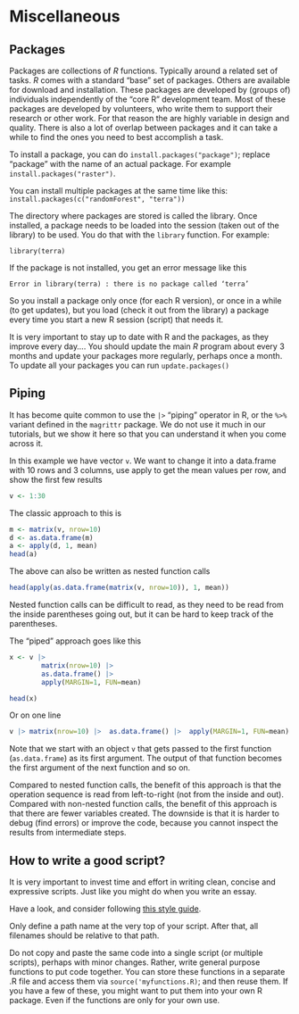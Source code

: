 # Miscellaneous 

## Packages

Packages are collections of *R* functions. Typically around a related set of tasks. *R* comes with a standard "base" set of packages.  Others are available for download and installation. These packages are developed by (groups of) individuals independently of the "core R" development team. Most of these packages are developed by volunteers, who write them to support their research or other work. For that reason the are highly variable in design and quality. There is also a lot of overlap between packages and it can take a while to find the ones you need to best accomplish a task. 

To install a package, you can do `install.packages("package")`; replace "package" with the name of an actual package. For example `install.packages("raster")`.

You can install multiple packages at the same time like this: `install.packages(c("randomForest", "terra"))`

The directory where packages are stored is called the library. Once installed, a package needs to be loaded into the session (taken out of the library) to be used. You do that with the `library` function. For example:

`library(terra)`

If the package is not installed, you get an error message like this

`Error in library(terra) : there is no package called ‘terra’`

So you install a package only once (for each R version), or once in a while (to get updates), but you load (check it out from the library) a package every time you start a new R session (script) that needs it.

It is very important to stay up to date with R and the packages, as they improve every day....  You should update the main *R* program about every 3 months and update your packages more regularly, perhaps once a month. To update all your packages you can run `update.packages()`



## Piping


It has become quite common to use the `|>` "piping" operator in R, or the `%>%` variant defined in the `magrittr` package. We do not use it much in our tutorials, but we show it here so that you can understand it when you come across it.

In this example we have vector `v`. We want to change it into a data.frame with 10 rows and 3 columns, use apply to get the mean values per row, and show the first few results 

```r
v <- 1:30
```

The classic approach to this is 

```r
m <- matrix(v, nrow=10)
d <- as.data.frame(m)
a <- apply(d, 1, mean)
head(a)
```

The above can also be written as nested function calls

```r
head(apply(as.data.frame(matrix(v, nrow=10)), 1, mean))
```

Nested function calls can be difficult to read, as they need to be read from the inside parentheses going out, but it can be hard to keep track of the parentheses. 

The "piped" approach goes like this

```r
x <- v |>
		matrix(nrow=10) |>
		as.data.frame() |> 
		apply(MARGIN=1, FUN=mean)

head(x)
```

Or on one line

```r
v |> matrix(nrow=10) |>  as.data.frame() |>  apply(MARGIN=1, FUN=mean) |> head()
```

Note that we start with an object `v` that gets passed to the first function (`as.data.frame`) as its first argument. The output of that function becomes the first argument of the next function and so on. 

Compared to nested function calls, the benefit of this approach is that the operation sequence is read from left-to-right (not from the inside and out). Compared with non-nested function calls, the benefit of this approach is that there are fewer variables created. The downside is that it is harder to debug (find errors) or improve the code, because you cannot inspect the results from intermediate steps.

  

## How to write a good script?

It is very important to invest time and effort in writing clean, concise and expressive scripts. Just like you might do when you write an essay. 

Have a look, and consider following [this style guide](https://google.github.io/styleguide/Rguide.xml).

Only define a path name at the very top of your script. After that, all filenames should be relative to that path.

Do not copy and paste the same code into a single script (or multiple scripts), perhaps with minor changes. Rather, write general purpose functions to put code together. You can store these functions in a separate .R file and access them via `source('myfunctions.R)`; and then reuse them. If you have a few of these, you might want to put them into your own R package. Even if the functions are only for your own use.

